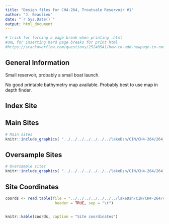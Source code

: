 ```yaml
---
title: "Design files for CH4-264, Troutvale Reservoir #1"
author: "J. Beaulieu"
date: "`r Sys.Date()`"
output: html_document
---
```


```r
# trick for forcing a page break when printing .html
#URL for inserting hard page breaks for print html
#https://stackoverflow.com/questions/25240541/how-to-add-newpage-in-rmarkdown-in-a-smart-way
```
## General Information
Small reservoir, probably a small boat launch.  

No good printable bathymetry map available.  Probably best to use map in depth finder.

## Index Site


## Main Sites
```r
# Main sites
knitr::include_graphics( "../../../../../../../lakeDsn/CIN/CH4-264/264_Main.png")
```
<P style="page-break-before: always">
  
  

## Oversample Sites
```r
# Oversample sites
knitr::include_graphics( "../../../../../../../lakeDsn/CIN/CH4-264/264_Over.png")
```

<P style="page-break-before: always">
## Site Coordinates
```r

coords <- read.table(file = "../../../../../../../lakeDsn/CIN/CH4-264/ch4_264Sites.txt",
                      header = TRUE, sep = "\t")


knitr::kable(coords, caption = "Site coordinates")
```
